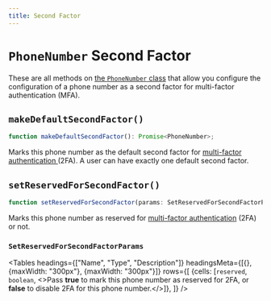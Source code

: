 ---
title: Second Factor
---



# `PhoneNumber` Second Factor

These are all methods on [the `PhoneNumber` class](/reference-js/phone-number/phone-number) that allow you configure the configuration of a phone number as a second factor for multi-factor authentication (MFA).

## `makeDefaultSecondFactor()`

```typescript
function makeDefaultSecondFactor(): Promise<PhoneNumber>;
```

Marks this phone number as the default second factor for [multi-factor authentication ](https://clerk.com/docs/authentication/custom-flows/multifactor)(2FA). A user can have exactly one default second factor.

## `setReservedForSecondFactor()`

```typescript
function setReservedForSecondFactor(params: SetReservedForSecondFactorParams): Promise<PhoneNumber>;
```

Marks this phone number as reserved for [multi-factor authentication](https://clerk.com/docs/authentication/custom-flows/multifactor) (2FA) or not.

### `SetReservedForSecondFactorParams`

<Tables
  headings={["Name", "Type", "Description"]}
  headingsMeta={[{}, {maxWidth: "300px"}, {maxWidth: "300px"}]}
  rows={[
{cells: [<code>reserved</code>, <code>boolean</code>, <>Pass <strong>true</strong> to mark this phone number as reserved for 2FA, or <strong>false</strong> to disable 2FA for this phone number.</>]},
  ]}
/>